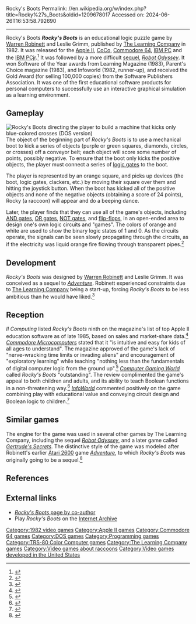 Rocky's Boots
Permalink: //en.wikipedia.org/w/index.php?title=Rocky%27s_Boots&oldid=1209678017
Accessed on: 2024-06-26T16:53:58.792690



------
Rocky's Boots
{{Infobox video game
| title = Rocky's Boots
|image = <!-- Image with unknown copyright status removed: [[Image:Rockys_boots_anns_enigma.gif]] -->
|designer = [[Warren Robinett]]<br>Leslie Grimm
|publisher = [[The Learning Company]]
|platforms = [[Apple II series|Apple II]], [[TRS-80 Color Computer|CoCo]], [[Commodore 64]], [[IBM Personal Computer|IBM PC]], [[IBM PCjr]]
|released = 1982
|genre = [[Educational game|Educational]]
|modes = [[Single-player video game|Single-player]]
}}
{{Portal|Video games}}
'''''Rocky's Boots''''' is an educational logic puzzle game by [[Warren Robinett]] and Leslie Grimm, published by [[The Learning Company]] in 1982. It was released for the [[Apple II series|Apple II]], [[TRS-80 Color Computer|CoCo]], [[Commodore 64]], [[IBM Personal Computer|IBM PC]] and the [[IBM PCjr]].<ref>{{Cite web|url=https://atariage.com/forums/topic/160378-fs-my-entire-pcjr-collection/|title=FS: My entire PCjr Collection - Marketplace|website=AtariAge Forums|date=26 March 2010 |access-date=2016-06-16}}</ref> It was followed by a more difficult [[sequel]], ''[[Robot Odyssey]]''.  It won Software of the Year awards from Learning Magazine (1983), Parent's Choice magazine (1983), and Infoworld (1982, runner-up), and received the Gold Award (for selling 100,000 copies) from the Software Publishers Association. It was one of the first educational software products for personal computers to successfully use an interactive graphical simulation as a learning environment.

==Gameplay==
[[File:Rockys-Boots-screenshot-DOS.png|thumb|right|alt=A screenshot from the Rocky's Boots game (DOS version) showing a message directing the player to build a machine that kicks only blue-colored crosses.|''Rocky's Boots'' directing the player to build a machine that kicks only blue-colored crosses (DOS version)]]
The object of the beginning part of ''Rocky's Boots'' is to use a mechanical boot to kick a series of objects (purple or green squares, diamonds, circles, or crosses) off a conveyor belt; each object will score some number of points, possibly negative. To ensure that the boot only kicks the positive objects, the player must connect a series of [[logic gate]]s to the boot.

The player is represented by an orange square, and picks up devices (the boot, logic gates, clackers, etc.) by moving their square over them and hitting the joystick button. When the boot has kicked all of the positive objects and none of the negative objects (obtaining a score of 24 points), Rocky (a raccoon) will appear and do a beeping dance.

Later, the player finds that they can use all of the game's objects, including [[AND gate]]s, [[OR gate]]s, [[NOT gate]]s, and [[Flip-flop (electronics)|flip-flop]]s, in an open-ended area to design one's own logic circuits and "games". The colors of orange and white are used to show the binary logic states of 1 and 0. As the circuits operate, the signals can be seen slowly propagating through the circuits, as if the electricity was liquid orange fire flowing through transparent pipes.<ref>{{cite web |url=http://www.warrenrobinett.com/rockysboots/ |title=Rocky's Boots |author=Robinett, Warren |accessdate=2014-03-30}}</ref>

==Development==
''Rocky's Boots'' was designed by [[Warren Robinett]] and Leslie Grimm. It was conceived as a sequel to ''[[Adventure (1980 video game)|Adventure]]''. Robinett experienced constraints due to [[The Learning Company]] being a start-up, forcing ''Rocky's Boots'' to be less ambitious than he would have liked.<ref>{{cite web |url=https://www.arcadeattack.co.uk/warren-robinett/ |title=Warren Robinett (Atari) – Interview |work=Arcade Attack |date=2 January 2017 |accessdate=May 15, 2023}}</ref>

==Reception==
''II Computing'' listed ''Rocky's Boots'' ninth on the magazine's list of top Apple II education software as of late 1985, based on sales and market-share data.<ref name="ciraolo198510_11">{{cite news | url=https://archive.org/stream/II_Computing_Vol_1_No_1_Oct_Nov_85_Premiere#page/n51/mode/2up | title=Top Software / A List of Favorites | work=II Computing | date=Oct–Nov 1985 | accessdate=28 January 2015 | author=Ciraolo, Michael | pages=51}}</ref> ''[[Commodore Microcomputers]]'' stated that it "is intuitive and easy for kids of all ages to understand". The magazine approved of the game's lack of "nerve-wracking time limits or invading aliens" and encouragement of "exploratory learning" while teaching "nothing less than the fundamentals of digital computer logic from the ground up".<ref name="beekman198509">{{Cite magazine |last=Beekman |first=George |date=September–October 1985 |title=Gertrude's Secrets, Gertrude's Puzzles and Rocky's Boots |url=https://archive.org/stream/Commodore_MicroComputer_Issue_37_1985_Sep_Oct#page/n19/mode/2up |magazine=Commodore Microcomputers |pages=18, 20}}</ref> ''[[Computer Gaming World]]'' called ''Rocky's Boots'' "outstanding". The review complimented the game's appeal to both children and adults, and its ability to teach Boolean functions in a non-threatening way.<ref name="proctor19830506">{{cite magazine | title=The Learning Game | magazine=Computer Gaming World | date=May–June 1986 | author=Proctor, Bob | pages=30–31}}</ref> ''[[InfoWorld]]'' commented positively on the game combining play with educational value and conveying circuit design and Boolean logic to children.<ref>{{cite journal |url=https://books.google.com/books?id=CDAEAAAAMBAJ&pg=PA20 |title=In Focus - Rocky's Boots teaches tots to design circuits |date=1982-09-06 |last=Mace |first=Scott |journal=[[InfoWorld]] |volume=4 |publisher=InfoWorld Media Group, Inc. |page=20 |accessdate=2014-04-07 |issue=35}}</ref>

==Similar games==
The engine for the game was used in several other games by The Learning Company, including the sequel ''[[Robot Odyssey]]'', and a later game called ''[[Gertrude's Secrets]]''. The distinctive style of the game was modeled after Robinett's earlier [[Atari 2600]] game [[Adventure (1980 video game)|''Adventure'']], to which ''Rocky's Boots'' was originally going to be a sequel.<ref>{{cite web |url=http://www.dadgum.com/halcyon/BOOK/ROBINETT.HTM |year=2002 |author=Hague, James |title=Warren Robinett |accessdate=2014-03-30}}</ref>

==References==
{{Reflist}}

==External links==
* [http://www.warrenrobinett.com/rockysboots/ ''Rocky's Boots'' page by co-author]
* Play ''Rocky's Boots'' on the [https://archive.org/details/Rockys_Boots_1982_Learning_Company Internet Archive]

[[Category:1982 video games]]
[[Category:Apple II games]]
[[Category:Commodore 64 games]]
[[Category:DOS games]]
[[Category:Programming games]]
[[Category:TRS-80 Color Computer games]]
[[Category:The Learning Company games]]
[[Category:Video games about raccoons]]
[[Category:Video games developed in the United States]]